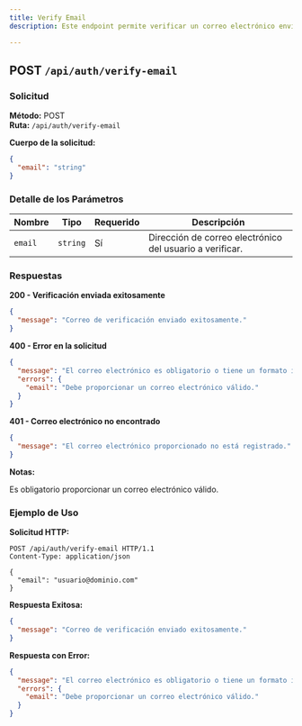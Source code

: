 ```yaml
---
title: Verify Email
description: Este endpoint permite verificar un correo electrónico enviando un enlace de confirmación al email proporcionado.

---
```


## POST `/api/auth/verify-email`

### Solicitud

**Método:** POST  
**Ruta:** `/api/auth/verify-email`

**Cuerpo de la solicitud:**

```json
{
  "email": "string"
}

```
### Detalle de los Parámetros

| **Nombre**  | **Tipo**  | **Requerido** | **Descripción**                                              |
|-------------|-----------|---------------|--------------------------------------------------------------|
| `email`     | `string`  | Sí            | Dirección de correo electrónico del usuario a verificar.     |


### Respuestas

**200 - Verificación enviada exitosamente**

```json
{
  "message": "Correo de verificación enviado exitosamente."
}

```

**400 - Error en la solicitud**

```json
{
  "message": "El correo electrónico es obligatorio o tiene un formato inválido.",
  "errors": {
    "email": "Debe proporcionar un correo electrónico válido."
  }
}

```

**401 - Correo electrónico no encontrado**

```json
{
  "message": "El correo electrónico proporcionado no está registrado."
}

```
**Notas:**

Es obligatorio proporcionar un correo electrónico válido.

### Ejemplo de Uso

**Solicitud HTTP:**

```https
POST /api/auth/verify-email HTTP/1.1
Content-Type: application/json

{
  "email": "usuario@dominio.com"
}

```

**Respuesta Exitosa:**

```json
{
  "message": "Correo de verificación enviado exitosamente."
}

```

**Respuesta con Error:**

```json
{
  "message": "El correo electrónico es obligatorio o tiene un formato inválido.",
  "errors": {
    "email": "Debe proporcionar un correo electrónico válido."
  }
}

```